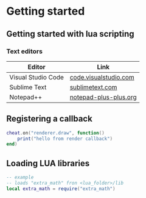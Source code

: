 # Getting started

## Getting started with lua scripting

### Text editors

| Editor             | Link                                                    |
| ------------------ | ------------------------------------------------------- |
| Visual Studio Code | [code.visualstudio.com](https://code.visualstudio.com/) |
| Sublime Text       | [sublimetext.com](https://www.sublimetext.com/)         |
| Notepad++          | [notepad-plus-plus.org](https://notepad-plus-plus.org/) |

## Registering a callback

```lua
cheat.on("renderer.draw", function()
    print("hello from render callback")
end)
```

## Loading LUA libraries

```lua
-- example
-- loads "extra_math" fron <lua_folder>/lib
local extra_math = require("extra_math")
```

